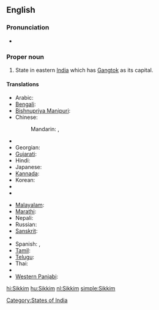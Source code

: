==English==

===Pronunciation===
*{{IPA|/ˈsik.im/}}

===Proper noun===
{{en-proper noun}}

# State in eastern [[India]] which has [[Gangtok]] as its capital.
{{rft|fragment=Sikkim}}

====Translations====
{{trans-top|state in eastern India which has Gangtok as its capital}}
* Arabic: {{t|ar|سيكيم|sc=Arab}}
* [[Bengali]]: {{t|bn|সিক্কিম|sc=Beng}}
* [[Bishnupriya Manipuri]]: {{tø|bpy|সিকিম}}
* Chinese:
*: Mandarin: {{t|cmn|錫金|tr=Xī​jīn​|sc=Hani}}, {{t|zh|锡金邦|sc=Hani}}
* {{trreq|Dzongkha}}
* Georgian: {{t|ka|სიკიმი|tr=sikimi|sc=Geor}}
* [[Gujarati]]: {{t|gu|સિક્કિમ|sc=Gujr}}
* Hindi: {{t|hi|सिक्किम|sc=Deva}}
* Japanese: {{t|ja|シッキム州|sc=Jpan}}
* [[Kannada]]: {{t|kn|ಸಿಕ್ಕಿಂ|sc=Knda}}
* Korean: {{t|ko|시킴 주|tr=sikim ju|sc=Kore}}
* {{trreq|Lepcha}}
* {{trreq|Limbu}}
{{trans-mid}}
* [[Malayalam]]: {{t|ml|സിക്കിം|sc=Mlym}}
* [[Marathi]]: {{t|mr|सिक्किम|sc=Deva}}
* Nepali: {{t+|ne|सिक्किम|sc=Deva|xs=Nepali}}
* Russian: {{t|ru|Сикким|sc=Cyrl}}
* [[Sanskrit]]: {{t|sa|सिक्किम|sc=Deva}}
* {{trreq|Sikkimese}}
* Spanish: {{t|es|Sikkim}}, {{t|es|Sikín}}
* [[Tamil]]: {{t|ta|சிக்கிம்|tr=sikkim|sc=Taml}}
* [[Telugu]]: {{t|te|సిక్కిం|sc=Telu}}
* Thai: {{t|th|รัฐสิกขิม|sc=Thai}}
* {{trreq|Tibetan}}
* [[Western Panjabi]]: {{tø|pnb|سکم}}
{{trans-bottom}}

[[Category:States of India]]

[[hi:Sikkim]]
[[hu:Sikkim]]
[[nl:Sikkim]]
[[simple:Sikkim]]